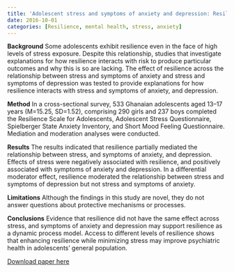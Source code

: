 ```yaml
---
title: 'Adolescent stress and symptoms of anxiety and depression: Resilience explains and differentiates the relationships'
date: 2016-10-01
categories: [Resilience, mental health, stress, anxiety]
---
```


**Background**
Some adolescents exhibit resilience even in the face of high levels of stress exposure. Despite this relationship, studies that investigate explanations for how resilience interacts with risk to produce particular outcomes and why this is so are lacking. The effect of resilience across the relationship between stress and symptoms of anxiety and stress and symptoms of depression was tested to provide explanations for how resilience interacts with stress and symptoms of anxiety, and depression.

**Method**
In a cross-sectional survey, 533 Ghanaian adolescents aged 13–17 years (M=15.25, SD=1.52), comprising 290 girls and 237 boys completed the Resilience Scale for Adolescents, Adolescent Stress Questionnaire, Spielberger State Anxiety Inventory, and Short Mood Feeling Questionnaire. Mediation and moderation analyses were conducted.

**Results**
The results indicated that resilience partially mediated the relationship between stress, and symptoms of anxiety, and depression. Effects of stress were negatively associated with resilience, and positively associated with symptoms of anxiety and depression. In a differential moderator effect, resilience moderated the relationship between stress and symptoms of depression but not stress and symptoms of anxiety.

**Limitations**
Although the findings in this study are novel, they do not answer questions about protective mechanisms or processes.

**Conclusions**
Evidence that resilience did not have the same effect across stress, and symptoms of anxiety and depression may support resilience as a dynamic process model. Access to different levels of resilience shows that enhancing resilience while minimizing stress may improve psychiatric health in adolescents' general population.

[Download paper here](https://github.com/frederickanyan/frederickanyan.github.io/tree/main/files/publications/adolescent_stress.pdf)